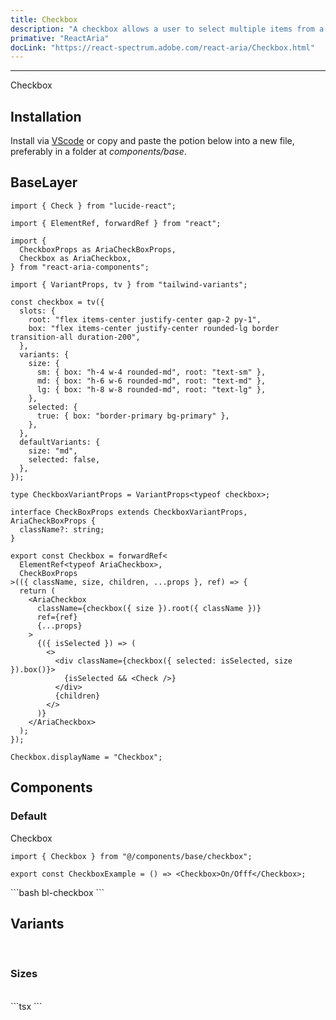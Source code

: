 ```yaml
---
title: Checkbox
description: "A checkbox allows a user to select multiple items from a list of individual items, or to mark one individual item as selected."
primative: "ReactAria"
docLink: "https://react-spectrum.adobe.com/react-aria/Checkbox.html"
---
```


---


<MdxExample>
  <Checkbox client:load> Checkbox </Checkbox>
</MdxExample>

## Installation

Install via [VScode](/docs/getting-started/vsc) or copy and paste the potion below into a new file, preferably in a folder at _components/base_.

## BaseLayer

<BaseLayer>
<Fragment slot="contentSlot">

```tsx
import { Check } from "lucide-react";

import { ElementRef, forwardRef } from "react";

import {
  CheckboxProps as AriaCheckBoxProps,
  Checkbox as AriaCheckbox,
} from "react-aria-components";

import { VariantProps, tv } from "tailwind-variants";

const checkbox = tv({
  slots: {
    root: "flex items-center justify-center gap-2 py-1",
    box: "flex items-center justify-center rounded-lg border transition-all duration-200",
  },
  variants: {
    size: {
      sm: { box: "h-4 w-4 rounded-md", root: "text-sm" },
      md: { box: "h-6 w-6 rounded-md", root: "text-md" },
      lg: { box: "h-8 w-8 rounded-md", root: "text-lg" },
    },
    selected: {
      true: { box: "border-primary bg-primary" },
    },
  },
  defaultVariants: {
    size: "md",
    selected: false,
  },
});

type CheckboxVariantProps = VariantProps<typeof checkbox>;

interface CheckBoxProps extends CheckboxVariantProps, AriaCheckBoxProps {
  className?: string;
}

export const Checkbox = forwardRef<
  ElementRef<typeof AriaCheckbox>,
  CheckBoxProps
>(({ className, size, children, ...props }, ref) => {
  return (
    <AriaCheckbox
      className={checkbox({ size }).root({ className })}
      ref={ref}
      {...props}
    >
      {({ isSelected }) => (
        <>
          <div className={checkbox({ selected: isSelected, size }).box()}>
            {isSelected && <Check />}
          </div>
          {children}
        </>
      )}
    </AriaCheckbox>
  );
});

Checkbox.displayName = "Checkbox";
```

</Fragment>
</BaseLayer>

## Components

### Default

<MdxExample>
  <Checkbox client:load> Checkbox </Checkbox>
</MdxExample>

<br />

<DemoTabs >
  <Fragment slot="react">

```tsx
import { Checkbox } from "@/components/base/checkbox";

export const CheckboxExample = () => <Checkbox>On/Offf</Checkbox>;
```

</Fragment>

<Fragment slot="vsc">
```bash
bl-checkbox
```
</Fragment>
</DemoTabs>

## Variants
<br />

### Sizes

<div class="flex w-full items-center justify-center rounded-xl border p-4">
  <div class="flex items-center gap-2">
    <Checkbox size="sm" client:load />
    <Checkbox size="md" client:load />
    <Checkbox size="lg" client:load />
  </div>
</div>

<br />

<div className="max-h-72 w-full overflow-y-auto rounded-xl bg-[#1b1e28]">
  ```tsx
  <Checkbox size="sm" />
  <Checkbox size="md" />
  <Checkbox size="lg" />
  ```
</div>
